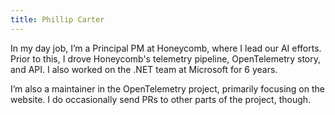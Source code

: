 ```yaml
---
title: Phillip Carter
---
```


In my day job, I’m a Principal PM at Honeycomb, where I lead our AI efforts. Prior to this, I drove Honeycomb's telemetry pipeline, OpenTelemetry story, and API. I also worked on the .NET team at Microsoft for 6 years.

I’m also a maintainer in the OpenTelemetry project, primarily focusing on the website. I do occasionally send PRs to other parts of the project, though.
